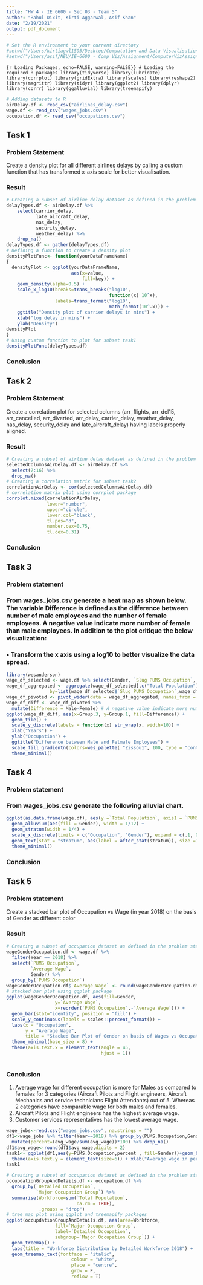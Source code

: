 ```yaml
---
title: "HW 4 - IE 6600 - Sec 03 - Team 5"
author: "Rahul Dixit, Kirti Aggarwal, Asif Khan"
date: "2/19/2021"
output: pdf_document
---
```


```r
# Set the R environment to your current directory
#setwd("/Users/kirtiagwl1595/Desktop/Computation and Data Visualisation/Assignment/Assignment 4")
#setwd("/Users/asif/NEU/IE-6600 - Comp Viz/Assignment/ComputerVizAssignments/HW4")
```

```{r Loading Packages, echo=FALSE, warning=FALSE}}
# Loading the required R packages
library(tidyverse)
library(lubridate)
library(corrplot)
library(gridExtra)
library(scales)
library(reshape2)
library(magrittr)
library(tidyr)
library(ggplot2)
library(dplyr)
library(corrr)
library(ggalluvial)
library(treemapify)
```

```r
# Adding datasets to R
airDelay.df <- read_csv("airlines_delay.csv")
wage.df <- read_csv("wages_jobs.csv")
occupation.df <- read_csv("occupations.csv")
```

## Task 1

### Problem Statement
Create a density plot for all different airlines delays by calling a custom function that has transformed x-axis scale for better visualisation.

### Result
```r
# Creating a subset of airline delay dataset as defined in the problem statement
delayTypes.df <- airDelay.df %>% 
    select(carrier_delay, 
           late_aircraft_delay, 
           nas_delay, 
           security_delay, 
           weather_delay) %>% 
    drop_na()
delayTypes.df <- gather(delayTypes.df)
# Defining a function to create a density plot 
densityPlotFunc<- function(yourDataFrameName)
{
  densityPlot <- ggplot(yourDataFrameName, 
                        aes(x=value,
                            fill=key)) +
    geom_density(alpha=0.5) +
    scale_x_log10(breaks=trans_breaks("log10", 
                                      function(x) 10^x),
                  labels=trans_format("log10", 
                                      math_format(10^.x))) + 
    ggtitle("Density plot of carrier delays in mins") + 
    xlab("log delay in mins") + 
    ylab("Density")
densityPlot
}
# Using custom function to plot for subset task1
densityPlotFunc(delayTypes.df)                                       
```
### Conclusion

## Task 2
### Problem Statement
Create a correlation plot for selected columns (arr_flights, arr_del15, arr_cancelled, arr_diverted, arr_delay, carrier_delay, weather_delay, nas_delay, security_delay and late_aircraft_delay) having labels properly aligned.

### Result
```r
# Creating a subset of airline delay dataset as defined in the problem statement
selectedColumnsAirDelay.df <- airDelay.df %>% 
  select(7:16) %>% 
  drop_na()
# Creating a correlation matrix for subset task2
correlationAirDelay <- cor(selectedColumnsAirDelay.df)
# correlation matrix plot using corrplot package
corrplot.mixed(correlationAirDelay,
               lower="number",
               upper="circle",
               lower.col="black",
               tl.pos="d",
               number.cex=0.75,
               tl.cex=0.31)
```
### Conclusion


## Task 3
### Problem statement
### From wages_jobs.csv generate a heat map as shown below. The variable Difference is defined as the difference between number of male employees and the number of female employees. A negative value indicate more number of female than male employees. In addition to the plot critique the below visualization:

### • Transform the x axis using a log10 to better visualize the data spread.

```r
library(wesanderson)
wage_df_selected <- wage.df %>% select(Gender, `Slug PUMS Occupation`, `Total Population`, Year)
wage_df_aggregated <- aggregate(wage_df_selected[,c("Total Population")], 
                by=list(wage_df_selected$`Slug PUMS Occupation`,wage_df_selected$Gender, wage_df_selected$Year), "sum")
wage_df_pivoted <- pivot_wider(data = wage_df_aggregated, names_from = Group.2, values_from =`Total Population`)
wage_df_diff <- wage_df_pivoted %>%
  mutate(Difference = Male-Female) # A negative value indicate more number of female than male employees
ggplot(wage_df_diff, aes(x=Group.3, y=Group.1, fill=Difference)) + 
  geom_tile() +
  scale_y_discrete(labels = function(x) str_wrap(x, width=10)) +
  xlab("Years") +
  ylab("Occupation") +
  ggtitle("Difference between Male and Felmale Employees") +
  scale_fill_gradientn(colors=wes_palette( "Zissou1", 100, type = "continuous")) +
  theme_minimal()
```


## Task 4
### Problem statement
### From wages_jobs.csv generate the following alluvial chart.

```r
ggplot(as.data.frame(wage.df), aes(y =`Total Population`, axis1 = `PUMS Occupation`, axis2 = Year)) +
  geom_alluvium(aes(fill = Gender), width = 1/12) +
  geom_stratum(width = 1/4) +
  scale_x_discrete(limits = c("Occupation", "Gender"), expand = c(.1, 0)) +
  geom_text(stat = "stratum", aes(label = after_stat(stratum)), size =1.45, min.y=100) +
  theme_minimal()
```
### Conclusion


## Task 5
### Problem statement
Create a stacked bar plot of Occupation vs Wage (in year 2018) on the basis of Gender as different color

### Result
```r
# Creating a subset of occupation dataset as defined in the problem statement
wageGenderOccupation.df <- wage.df %>% 
  filter(Year == 2018) %>% 
  select(`PUMS Occupation`, 
         `Average Wage`, 
         Gender) %>% 
  group_by(`PUMS Occupation`)
wageGenderOccupation.df$`Average Wage` <- round(wageGenderOccupation.df$`Average Wage`, digits = 2)
# stacked bar plot using ggplot package 
ggplot(wageGenderOccupation.df, aes(fill=Gender, 
                  y=`Average Wage`, 
                  x=reorder(`PUMS Occupation`,-`Average Wage`))) +
  geom_bar(stat="identity", position = "fill") +
  scale_y_continuous(labels = scales::percent_format()) +
  labs(x = "Occupation", 
       y = "Average Wage", 
       title = "Stacked Bar Plot of Gender on basis of Wages vs Occupation") +
  theme_minimal(base_size = 8) +
  theme(axis.text.x = element_text(angle = 45, 
                                   hjust = 1))
    

```
### Conclusion
1. Average wage for different occupation is more for Males as compared to females for 3 categories (Aircraft Pilots and Flight engineers, Aircraft Mechanics and service technicians Flight Attendants) out of 5. Whereas 2 categories have comparable wage for both males and females.
2. Aircraft Pilots and Flight engineers has the highest average wage.
3. Customer services representatives has the lowest average wage. 

```r
wage_jobs<-read.csv("wages_jobs.csv", na.strings = "")
df1<-wage_jobs %>% filter(Year==2018) %>% group_by(PUMS.Occupation,Gender) %>% summarise(avg_wage=sum(Average.Wage))%>%
  mutate(percent=(avg_wage/sum(avg_wage))*100) %>% drop_na()
df1$avg_wage<-round(df1$avg_wage,digits = 2)
task1<- ggplot(df1,aes(y=PUMS.Occupation,percent , fill=Gender))+geom_bar(stat="identity",width=0.5)+geom_text(aes(label=avg_wage),position = position_stack(vjust=0.5, reverse = T))+
  theme(axis.text.y = element_text(size=6)) + xlab("Average wage in percentage")+ylab("Occupation")
task1
```


```r
# Creating a subset of occupation dataset as defined in the problem statement
occupdationGroupAndDetails.df <- occupation.df %>% 
  group_by(`Detailed Occupation`, 
           `Major Occupation Group`) %>% 
  summarise(Workforce=sum(`Total Population`, 
                          na.rm = TRUE), 
            .groups = "drop")
# tree map plot using ggplot and treemapify packages
ggplot(occupdationGroupAndDetails.df, aes(area=Workforce,
                  fill=`Major Occupation Group`,
                  label=`Detailed Occupation`,
                  subgroup=`Major Occupation Group`)) + 
  geom_treemap() +
  labs(title = "Workforce Distribution by Detailed Workforce 2018") +
  geom_treemap_text(fontface = "italic",
                        colour = "white",
                        place = "centre",
                        grow = F,
                        reflow = T) 
```